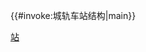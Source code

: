 <includeonly>{{#invoke:城轨车站结构|main}}</includeonly><noinclude>{{documentation}}
[[Category:重庆轨道交通模板|站]]</noinclude>